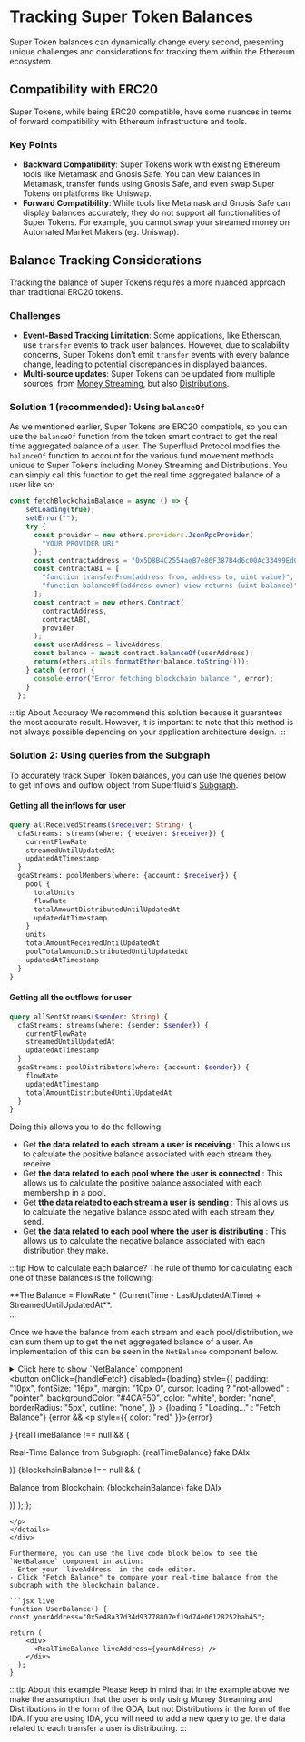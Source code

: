 
# Tracking Super Token Balances

Super Token balances can dynamically change every second, presenting unique challenges and considerations for tracking them within the Ethereum ecosystem.

## Compatibility with ERC20

Super Tokens, while being ERC20 compatible, have some nuances in terms of forward compatibility with Ethereum infrastructure and tools.

### Key Points

- **Backward Compatibility**: Super Tokens work with existing Ethereum tools like Metamask and Gnosis Safe. You can view balances in Metamask, transfer funds using Gnosis Safe, and even swap Super Tokens on platforms like Uniswap.
- **Forward Compatibility**: While tools like Metamask and Gnosis Safe can display balances accurately, they do not support all functionalities of Super Tokens. For example, you cannot swap your streamed money on Automated Market Makers (eg. Uniswap).

## Balance Tracking Considerations

Tracking the balance of Super Tokens requires a more nuanced approach than traditional ERC20 tokens.

### Challenges

- **Event-Based Tracking Limitation**: Some applications, like Etherscan, use `transfer` events to track user balances. However, due to scalability concerns, Super Tokens don't emit `transfer` events with every balance change, leading to potential discrepancies in displayed balances.
- **Multi-source updates**: Super Tokens can be updated from multiple sources, from [Money Streaming](/docs/protocol/money-streaming/overview.mdx), but also [Distributions](/docs/protocol/distributions/overview.mdx).

### Solution 1 (recommended): Using `balanceOf`

As we mentioned earlier, Super Tokens are ERC20 compatible, so you can use the `balanceOf` function from the token smart contract to get the real time aggregated balance of a user.
The Superfluid Protocol modifies the `balanceOf` function to account for the various fund movement methods unique to Super Tokens including Money Streaming and Distributions.
You can simply call this function to get the real time aggregated balance of a user like so:

```jsx
const fetchBlockchainBalance = async () => {
    setLoading(true);
    setError("");
    try {
      const provider = new ethers.providers.JsonRpcProvider(
        "YOUR PROVIDER URL"
      );
      const contractAddress = "0x5D8B4C2554aeB7e86F387B4d6c00Ac33499Ed01f"; //fake DAIx contract address on Mumbai
      const contractABI = [
        "function transferFrom(address from, address to, uint value)",
        "function balanceOf(address owner) view returns (uint balance)",
      ];
      const contract = new ethers.Contract(
        contractAddress,
        contractABI,
        provider
      );
      const userAddress = liveAddress;
      const balance = await contract.balanceOf(userAddress);
      return(ethers.utils.formatEther(balance.toString()));
    } catch (error) {
      console.error("Error fetching blockchain balance:", error);
    }
  };
```

:::tip About Accuracy
We recommend this solution because it guarantees the most accurate result. However, it is important to note that this method is not always possible depending on your application architecture design.
:::

### Solution 2: Using queries from the Subgraph

To accurately track Super Token balances, you can use the queries below to get inflows and ouflow object from Superfluid's [Subgraph](https://console.superfluid.finance/subgraph).

#### Getting all the inflows for user
```graphql
query allReceivedStreams($receiver: String) {
  cfaStreams: streams(where: {receiver: $receiver}) {
    currentFlowRate
    streamedUntilUpdatedAt
    updatedAtTimestamp
  }
  gdaStreams: poolMembers(where: {account: $receiver}) {
    pool {
      totalUnits
      flowRate
      totalAmountDistributedUntilUpdatedAt
      updatedAtTimestamp
    }
    units
    totalAmountReceivedUntilUpdatedAt
    poolTotalAmountDistributedUntilUpdatedAt
    updatedAtTimestamp
  }
}
```
#### Getting all the outflows for user
```graphql
query allSentStreams($sender: String) {
  cfaStreams: streams(where: {sender: $sender}) {
    currentFlowRate
    streamedUntilUpdatedAt
    updatedAtTimestamp
  }
  gdaStreams: poolDistributors(where: {account: $sender}) {
    flowRate
    updatedAtTimestamp
    totalAmountDistributedUntilUpdatedAt
  }
}
```
Doing this allows you to do the following:
- Get **the data related to each stream a user is receiving** : This allows us to calculate the positive balance associated with each stream they receive.
- Get **the data related to each pool where the user is connected** : This allows us to calculate the positive balance associated with each membership in a pool.
- Get **tthe data related to each stream a user is sending** : This allows us to calculate the negative balance associated with each stream they send.
- Get **the data related to each pool where the user is distributing** : This allows us to calculate the negative balance associated with each distribution they make.

:::tip How to calculate each balance?
The rule of thumb for calculating each one of these balances is the following:

<div style={{ display: 'flex', justifyContent: 'center' }}>
    **The Balance = FlowRate * (CurrentTime - LastUpdatedAtTime) + StreamedUntilUpdatedAt**.
</div>
:::


Once we have the balance from each stream and each pool/distribution, we can sum them up to get the net aggregated balance of a user.
An implementation of this can be seen in the `NetBalance` component below.

<div>
<details>
<summary>Click here to show `NetBalance` component</summary>
<p>
```jsx
const NetBalance = ({ liveAddress }) => {
  const [realTimeBalance, setRealTimeBalance] = useState(null);
  const [blockchainBalance, setBlockchainBalance] = useState(null);
  const [loading, setLoading] = useState(false);
  const [error, setError] = useState("");

  async function fetchSubgraphBalance() {
    setLoading(true); // Assuming setLoading is a function that updates loading state
    setError(""); // Assuming setError is a function that clears any previous errors
    const endpoint = "https://polygon-mumbai.subgraph.x.superfluid.dev";
    const provider = new ethers.providers.JsonRpcProvider(
      "https://polygon-testnet.public.blastapi.io"
    );
    const currentTimestamp = (await provider.getBlock("latest")).timestamp;

    const inflowQuery = {
      query: `query allReceivedStreams($receiver: String) {
        cfaStreams: streams(where: {receiver: $receiver}) {
          currentFlowRate
          streamedUntilUpdatedAt
          updatedAtTimestamp
        }
        gdaStreams: poolMembers(where: {account: $receiver}) {
          pool {
            totalUnits
            flowRate
            totalAmountDistributedUntilUpdatedAt
            updatedAtTimestamp
          }
          units
          totalAmountReceivedUntilUpdatedAt
          poolTotalAmountDistributedUntilUpdatedAt
          updatedAtTimestamp
        }
      }`,
      variables: { receiver: liveAddress },
    };

    const outflowQuery = {
      query: `query allSentStreams($sender: String) {
        cfaStreams: streams(where: {sender: $sender}) {
          currentFlowRate
          streamedUntilUpdatedAt
          updatedAtTimestamp
        }
        gdaStreams: poolDistributors(where: {account: $sender}) {
          flowRate
          updatedAtTimestamp
          totalAmountDistributedUntilUpdatedAt
        }
      }`,
      variables: { sender: liveAddress },
    };

    try {
      const inflowResponse = await fetch(endpoint, {
        method: "POST",
        headers: { "Content-Type": "application/json" },
        body: JSON.stringify(inflowQuery),
      });

      const outflowResponse = await fetch(endpoint, {
        method: "POST",
        headers: { "Content-Type": "application/json" },
        body: JSON.stringify(outflowQuery),
      });

      const inflowData = await inflowResponse.json();
      const outflowData = await outflowResponse.json();

      let netBalance = 0;

      // Calculate inflow balance
      inflowData.data.cfaStreams.forEach((stream) => {
        netBalance +=
          parseInt(stream.currentFlowRate) *
            (currentTimestamp - parseInt(stream.updatedAtTimestamp)) +
          parseInt(stream.streamedUntilUpdatedAt);
      });

      inflowData.data.gdaStreams.forEach((pool) => {
        const balance =
          (parseInt(pool.units) / parseInt(pool.pool.totalUnits)) *
            parseInt(pool.pool.flowRate) *
            (currentTimestamp - parseInt(pool.updatedAtTimestamp)) +
          parseInt(pool.totalAmountReceivedUntilUpdatedAt);
        netBalance += balance;
      });

      // Calculate outflow balance (as negative)
      outflowData.data.cfaStreams.forEach((stream) => {
        netBalance -=
          parseInt(stream.currentFlowRate) *
            (currentTimestamp - parseInt(stream.updatedAtTimestamp)) +
          parseInt(stream.streamedUntilUpdatedAt);
      });

      outflowData.data.gdaStreams.forEach((pool) => {
        const balance =
          parseInt(pool.flowRate) *
            (currentTimestamp - parseInt(pool.updatedAtTimestamp)) -
          parseInt(pool.totalAmountDistributedUntilUpdatedAt);
        netBalance -= balance;
      });

      setRealTimeBalance(ethers.utils.formatEther(netBalance.toString())); // Assuming setRealTimeBalance is a function that updates the balance state
    } catch (error) {
      console.error("Error calculating net balance:", error);
      setError("Failed to calculate net balance."); // Assuming setError is a function that sets error state
    } finally {
      setLoading(false); // Assuming setLoading is a function that updates loading state
    }
  }

  const fetchBlockchainBalance = async () => {
    setLoading(true);
    setError("");
    try {
      const provider = new ethers.providers.JsonRpcProvider(
        "https://polygon-testnet.public.blastapi.io"
      );
      const contractAddress = "0x5D8B4C2554aeB7e86F387B4d6c00Ac33499Ed01f"; //fake DAIx contract address on Mumbai
      const contractABI = [
        "function transferFrom(address from, address to, uint value)",
        "function balanceOf(address owner) view returns (uint balance)",
      ];
      const contract = new ethers.Contract(
        contractAddress,
        contractABI,
        provider
      );

      const userAddress = liveAddress;
      const balance = await contract.balanceOf(userAddress);
      setBlockchainBalance(ethers.utils.formatEther(balance.toString()));
    } catch (error) {
      console.error("Error fetching blockchain balance:", error);
      setError("Failed to fetch blockchain balance.");
    } finally {
      setLoading(false);
    }
  };

  const handleFetch = async () => {
    await fetchSubgraphBalance();
    await fetchBlockchainBalance();
  };

  return (
    <div
      style={{
        display: "flex",
        flexDirection: "column",
        alignItems: "center",
        justifyContent: "center",
        fontFamily: "Arial",
      }}
    >
      <h1>Real-Time Balance</h1>
      <div
        style={{
          border: "1px solid #ccc",
          padding: "20px",
          borderRadius: "5px",
          marginBottom: "20px",
        }}
      >
        <p>
          Enter your <strong>liveAddress</strong> in the code editor, then click
          "Fetch Balance" to compare your real-time balance from the subgraph
          with the blockchain balance.
        </p>
      </div>
      <button
        onClick={handleFetch}
        disabled={loading}
        style={{
          padding: "10px",
          fontSize: "16px",
          margin: "10px 0",
          cursor: loading ? "not-allowed" : "pointer",
          backgroundColor: "#4CAF50",
          color: "white",
          border: "none",
          borderRadius: "5px",
          outline: "none",
        }}
      >
        {loading ? "Loading..." : "Fetch Balance"}
      </button>
      {error && <p style={{ color: "red" }}>{error}</p>}
      {realTimeBalance !== null && (
        <p>Real-Time Balance from Subgraph: {realTimeBalance} fake DAIx</p>
      )}
      {blockchainBalance !== null && (
        <p>Balance from Blockchain: {blockchainBalance} fake DAIx</p>
      )}
    </div>
  );
};
```
</p>
</details>
</div>

Furthermore, you can use the live code block below to see the `NetBalance` component in action:
- Enter your `liveAddress` in the code editor.
- Click "Fetch Balance" to compare your real-time balance from the subgraph with the blockchain balance.

```jsx live
function UserBalance() {
const yourAddress="0x5e48a37d34d93778807ef19d74e06128252bab45";

return (
    <div>
      <RealTimeBalance liveAddress={yourAddress} />
    </div>
  );
}
```

:::tip About this example
Please keep in mind that in the example above we make the assumption that the user is only using Money Streaming and Distributions in the form of the GDA,
but not Distributions in the form of the IDA. If you are using IDA, you will need to add a new query to get the data related to each transfer a user is distributing.
:::
